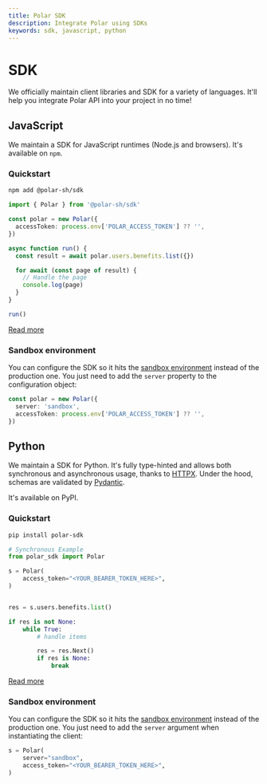 ```yaml
---
title: Polar SDK
description: Integrate Polar using SDKs
keywords: sdk, javascript, python
---
```



# SDK

We officially maintain client libraries and SDK for a variety of languages. It'll help you integrate Polar API into your project in no time!

## JavaScript

We maintain a SDK for JavaScript runtimes (Node.js and browsers). It's available on `npm`.

### Quickstart

```bash
npm add @polar-sh/sdk
```

```ts
import { Polar } from '@polar-sh/sdk'

const polar = new Polar({
  accessToken: process.env['POLAR_ACCESS_TOKEN'] ?? '',
})

async function run() {
  const result = await polar.users.benefits.list({})

  for await (const page of result) {
    // Handle the page
    console.log(page)
  }
}

run()
```

[<p className="text-xl text-center">Read more</p>](https://github.com/polarsource/polar-js)

### Sandbox environment

You can configure the SDK so it hits the [sandbox environment](/docs/sandbox) instead of the production one. You just need to add the `server` property to the configuration object:

```ts
const polar = new Polar({
  server: 'sandbox',
  accessToken: process.env['POLAR_ACCESS_TOKEN'] ?? '',
})
```

## Python

We maintain a SDK for Python. It's fully type-hinted and allows both synchronous and asynchronous usage, thanks to [HTTPX](https://www.python-httpx.org/). Under the hood, schemas are validated by [Pydantic](https://docs.pydantic.dev/latest/).

It's available on PyPI.

### Quickstart

```bash
pip install polar-sdk
```

```py
# Synchronous Example
from polar_sdk import Polar

s = Polar(
    access_token="<YOUR_BEARER_TOKEN_HERE>",
)


res = s.users.benefits.list()

if res is not None:
    while True:
        # handle items

        res = res.Next()
        if res is None:
            break
```

[<p className="text-xl text-center">Read more</p>](https://github.com/polarsource/polar-python)

### Sandbox environment

You can configure the SDK so it hits the [sandbox environment](/docs/sandbox) instead of the production one. You just need to add the `server` argument when instantiating the client:

```py
s = Polar(
    server="sandbox",
    access_token="<YOUR_BEARER_TOKEN_HERE>",
)
```